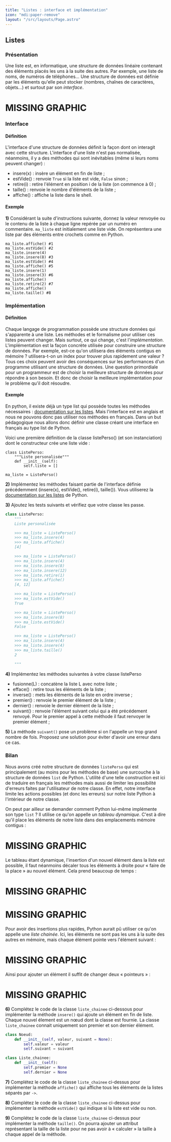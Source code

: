 ```yaml
---
title: "Listes : interface et implémentation"
icon: "mdi:paper-remove"
layout: "/src/layouts/Page.astro"
---
```


## Listes

### Présentation

Une liste est, en informatique, une structure de données linéaire contenant
des éléments placés les uns à la suite des autres. Par exemple, une liste de
noms, de numéros de téléphones… Une structure de données est définie par les
éléments qu'elle peut stocker (nombres, chaînes de caractères, objets…) et
surtout par son _interface_.

# MISSING GRAPHIC

### Interface

#### Définition

L'interface d'une structure de données définit la façon dont on interagit avec
cette structure. L'interface d'une liste n'est pas normalisée, néanmoins, il y
a des méthodes qui sont inévitables (même si leurs noms peuvent changer) :

- insere(x) : insère un élément en fin de liste ;
- estVide() : renvoie `True` si la liste est vide, `False` sinon ;
- retire(i) : retire l'élément en position i de la liste (on commence à 0) ;
- taille() : renvoie le nombre d'éléments de la liste ;
- affiche() : affiche la liste dans le shell.

#### Exemple

**1)** Considérant la suite d'instructions suivante, donnez la valeur renvoyée
ou le contenu de la liste à chaque ligne repérée par un numéro en commentaire.
`ma_liste` est initialement une liste vide. On représentera une liste par des
éléments entre crochets comme en Python.

```
ma_liste.affiche() #1
ma_liste.estVide() #2
ma_liste.insere(4)
ma_liste.insere(8) #3
ma_liste.estVide() #4
ma_liste.affiche() #5
ma_liste.insere(1)
ma_liste.insere(3) #6
ma_liste.affiche()
ma_liste.retire(2) #7
ma_liste.affiche()
ma_liste.taille() #8
```

### Implémentation

#### Définition

Chaque langage de programmation possède une structure données qui s'apparente
à une liste. Les méthodes et le formalisme pour utiliser ces listes peuvent
changer. Mais surtout, ce qui change, c'est l'_implémentation_.
L'implémentation est la façon concrète utilisée pour construire une structure
de données. Par exemple, est-ce qu'on utilisera des éléments contigus en
mémoire ? utilisera-t-on un index pour trouver plus rapidement une valeur ?
Tous ces choix peuvent avoir des conséquences sur les performances d'un
programme utilisant une structure de données. Une question primordiale pour un
programmeur est de choisir la meilleure structure de données pour répondre à
son besoin. Et donc de choisir la meilleure implémentation pour le problème
qu'il doit résoudre.

#### Exemple

En python, il existe déjà un type list qui possède toutes les méthodes
nécessaires : [documentation sur les
listes](https://docs.python.org/fr/3/tutorial/datastructures.html). Mais
l'interface est en anglais et nous ne pouvons donc pas utiliser nos méthodes
en français. Dans un but pédagogique nous allons donc définir une classe
créant une interface en français au type list de Python.

Voici une première définition de la classe listePerso() (et son instanciation)
dont le constructeur crée une liste vide :

```
class ListePerso:
    """Liste personalisée"""
    def __init__(self):
        self.liste = []

ma_liste = ListePerso()
```

**2)** Implémentez les méthodes faisant partie de l'interface définie
précédemment (insere(x), estVide(), retire(i), taille()). Vous utiliserez la
[documentation sur les listes](https://docs.python.org/fr/3/tutorial/datastructures.html) de Python.

**3)** Ajoutez les tests suivants et vérifiez que votre classe les passe.

```py
class ListePerso:
    """
    Liste personalisée

    >>> ma_liste = ListePerso()
    >>> ma_liste.insere(4)
    >>> ma_liste.affiche()
    [4]

    >>> ma_liste = ListePerso()
    >>> ma_liste.insere(4)
    >>> ma_liste.insere(8)
    >>> ma_liste.insere(12)
    >>> ma_liste.retire(1)
    >>> ma_liste.affiche()
    [4, 12]

    >>> ma_liste = ListePerso()
    >>> ma_liste.estVide()
    True

    >>> ma_liste = ListePerso()
    >>> ma_liste.insere(8)
    >>> ma_liste.estVide()
    False

    >>> ma_liste = ListePerso()
    >>> ma_liste.insere(4)
    >>> ma_liste.insere(4)
    >>> ma_liste.taille()
    2

    """
```

**4)** Implémentez les méthodes suivantes à votre classe listePerso
- fusionne(L) : concatène la liste L avec notre liste ;
- efface() : retire tous les éléments de la liste ;
- inverse() : mets les éléments de la liste en ordre inverse ;
- premier() : renvoie le premier élément de la liste ;
- dernier() : renvoie le dernier élément de la liste ;
- suivant() : renvoie l'élément suivant celui qui a été précédement renvoyé. Pour le premier appel à cette méthode il faut renvoyer le premier élément ;

**5)** La méthode `suivant()` pose un problème si on l'appelle un trop grand
nombre de fois. Proposez une solution pour éviter d'avoir une erreur dans ce
cas.

### Bilan

Nous avons créé notre structure de données `listePerso` qui est principalement
(au moins pour les méthodes de base) une surcouche à la structure de données
`list` de Python. L'utilité d'une telle construction est ici de traduire en
français les méthodes mais aussi de limiter les possibilité d'erreurs faites
par l'utilisateur de notre classe. En effet, notre interface limite les
actions possibles (et donc les erreurs) sur notre liste Python à l'intérieur
de notre classe.

On peut par ailleur se demander comment Python lui-même implémente son type
`list` ? Il utilise ce qu'on appelle un _tableau dynamique_. C'est à dire
qu'il place les éléments de notre liste dans des emplacements mémoire contigus :

# MISSING GRAPHIC
Le tableau étant dynamique, l'insertion d'un nouvel élément dans la liste est
possible, il faut néanmoins décaler tous les éléments à droite pour « faire de
la place » au nouvel élément. Cela prend beaucoup de temps :

# MISSING GRAPHIC

# MISSING GRAPHIC

Pour avoir des insertions plus rapides, Python aurait pû utiliser ce qu'on
appelle une _liste chainée_. Ici, les éléments ne sont pas les uns à la suite
des autres en mémoire, mais chaque élément pointe vers l'élément suivant :

# MISSING GRAPHIC

Ainsi pour ajouter un élément il suffit de changer deux « pointeurs » :

# MISSING GRAPHIC

**6)** Complétez le code de la classe `liste_chainee` ci-dessous pour
implémenter la méthode `insere()` qui ajoute un élément en fin de liste.
Chaque nouvel élement est un nœud dont la classe est fournie. La classe
`liste_chainee` connait uniquement son premier et son dernier élément.

```py
class Noeud:
    def __init__(self, valeur, suivant = None):
        self.valeur = valeur
        self.suivant = suivant

class Liste_chainee:
    def __init__(self):
        self.premier = None
        self.dernier = None
```

**7)** Complétez le code de la classe `liste_chainee` ci-dessus pour
implémenter la méthode `affiche()` qui affiche tous les éléments de la listes
séparés par ` -> `.

**8)** Complétez le code de la classe `liste_chainee` ci-dessus pour
implémenter la méthode `estVide()` qui indique si la liste est vide ou non.

**9)** Complétez le code de la classe `liste_chainee` ci-dessus pour
implémenter la méthode `taille()`. On pourra ajouter un attribut représentant
la taille de la liste pour ne pas avoir à « calculer » la taille à chaque
appel de la méthode.

